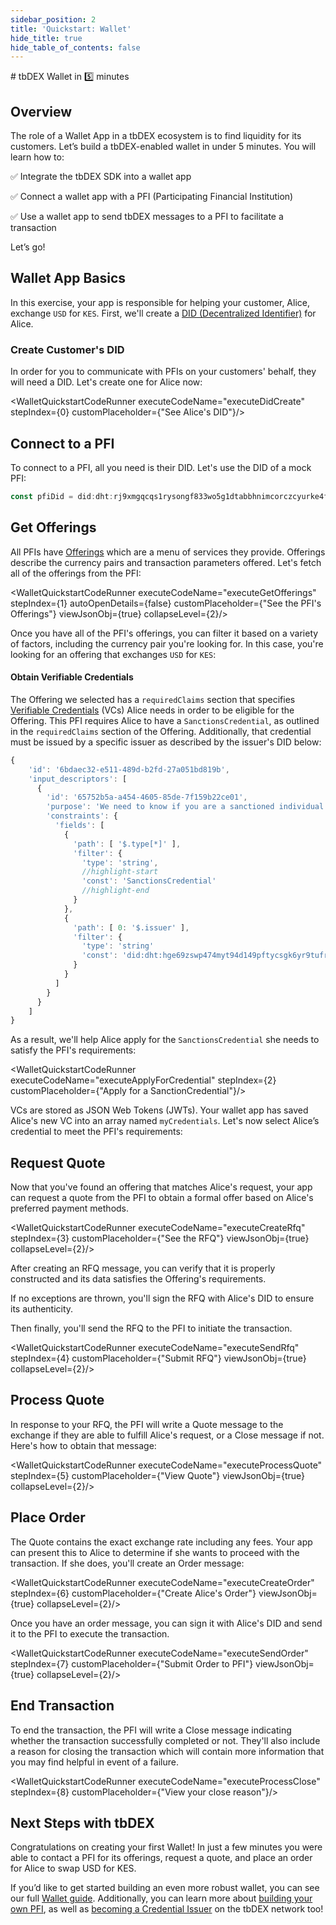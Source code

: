 ```yaml
---
sidebar_position: 2
title: 'Quickstart: Wallet'
hide_title: true
hide_table_of_contents: false
---
```



<QuickstartExecutionProvider>
# tbDEX Wallet in 5️⃣ minutes

## Overview

The role of a Wallet App in a tbDEX ecosystem is to find liquidity for its customers. Let’s build a tbDEX-enabled wallet in under 5 minutes. You will learn how to:

✅  Integrate the tbDEX SDK into a wallet app

✅  Connect a wallet app with a PFI (Participating Financial Institution)

✅  Use a wallet app to send tbDEX messages to a PFI to facilitate a transaction



Let’s go!


## Wallet App Basics

In this exercise, your app is responsible for helping your customer, Alice, exchange `USD` for `KES`. First, we'll create a [DID (Decentralized Identifier)](/docs/web5/learn/decentralized-identifiers) for Alice.

### Create Customer's DID

In order for you to communicate with PFIs on your customers' behalf, they will need a DID. Let's create one for Alice now:

<CodeSnippet snippetName="walletQuickstartDidCreate" />

<WalletQuickstartCodeRunner executeCodeName="executeDidCreate" stepIndex={0} customPlaceholder={"See Alice's DID"}/>


## Connect to a PFI

To connect to a PFI, all you need is their DID. Let's use the DID of a mock PFI: 

```js
const pfiDid = did:dht:rj9xmgqcqs1rysongf833wo5g1dtabbhnimcorczcyurke4fmizo
```


## Get Offerings

All PFIs have [Offerings](/docs/tbdex/message-types#offerings) which are a menu of services they provide. Offerings describe the currency pairs and transaction parameters offered. Let's fetch all of the offerings from the PFI:

<CodeSnippet snippetName="walletQuickstartGetOfferings"/>

<WalletQuickstartCodeRunner executeCodeName="executeGetOfferings" stepIndex={1} autoOpenDetails={false} customPlaceholder={"See the PFI's Offerings"} viewJsonObj={true} collapseLevel={2}/>

Once you have all of the PFI's offerings, you can filter it based on a variety of factors, including the currency pair you're looking for. In this case, you're looking for an offering that exchanges `USD` for `KES`:

<CodeSnippet snippetName="walletQuickstartSelectOffering" />

#### Obtain Verifiable Credentials

The Offering we selected has a `requiredClaims` section that specifies [Verifiable Credentials](/docs/web5/learn/verifiable-credentials) (VCs) Alice needs in order to be eligible for the Offering. This PFI requires Alice to have a `SanctionsCredential`, as outlined in the `requiredClaims` section of the Offering. Additionally, that credential must be issued by a specific issuer as described by the issuer's DID below:

```js
{
    'id': '6bdaec32-e511-489d-b2fd-27a051bd819b',
    'input_descriptors': [
      {
        'id': '65752b5a-a454-4605-85de-7f159b22ce01',
        'purpose': 'We need to know if you are a sanctioned individual',
        'constraints': {
          'fields': [
            {
              'path': [ '$.type[*]' ],
              'filter': {
                'type': 'string',
                //highlight-start
                'const': 'SanctionsCredential'
                //highlight-end
              }
            },
            {
              'path': [ 0: '$.issuer' ],
              'filter': {
                'type': 'string'
                'const': 'did:dht:hge69zswp474myt94d149pftycsgk6yr9tufrh7new48re76b5ny'
              }
            }
          ]
        }
      }
    ]
}
```

As a result, we'll help Alice apply for the `SanctionsCredential` she needs to satisfy the PFI's requirements:

<WalletQuickstartCodeRunner executeCodeName="executeApplyForCredential" stepIndex={2} customPlaceholder={"Apply for a SanctionCredential"}/>

VCs are stored as JSON Web Tokens (JWTs). Your wallet app has saved Alice's new VC into an array named `myCredentials`. Let's now select Alice’s credential to meet the PFI's requirements:

<CodeSnippet snippetName="walletQuickstartSelectCredentials" />

## Request Quote

Now that you've found an offering that matches Alice's request, your app can request a quote from the PFI to obtain a formal offer based on Alice's preferred payment methods.

<CodeSnippet snippetName="walletQuickstartCreateRfq" />

<WalletQuickstartCodeRunner executeCodeName="executeCreateRfq" stepIndex={3} customPlaceholder={"See the RFQ"} viewJsonObj={true} collapseLevel={2}/>

After creating an RFQ message, you can verify that it is properly constructed and its data satisfies the Offering's requirements.

If no exceptions are thrown, you'll sign the RFQ with Alice's DID to ensure its authenticity.

Then finally, you'll send the RFQ to the PFI to initiate the transaction.

<CodeSnippet snippetName="walletQuickstartSendRfq" />

<WalletQuickstartCodeRunner executeCodeName="executeSendRfq" stepIndex={4} customPlaceholder={"Submit RFQ"} viewJsonObj={true} collapseLevel={2}/> 

## Process Quote

In response to your RFQ, the PFI will write a Quote message to the exchange if they are able to fulfill Alice's request, or a Close message if not. Here's how to obtain that message:

<CodeSnippet snippetName="walletQuickstartProcessQuote" />

<WalletQuickstartCodeRunner executeCodeName="executeProcessQuote" stepIndex={5} customPlaceholder={"View Quote"} viewJsonObj={true} collapseLevel={2}/> 

## Place Order

The Quote contains the exact exchange rate including any fees. Your app can present this to Alice to determine if she wants to proceed with the transaction. If she does, you'll create an Order message:

<CodeSnippet snippetName="walletQuickstartCreateOrder" />

<WalletQuickstartCodeRunner executeCodeName="executeCreateOrder" stepIndex={6} customPlaceholder={"Create Alice's Order"} viewJsonObj={true} collapseLevel={2}/> 

Once you have an order message, you can sign it with Alice's DID and send it to the PFI to execute the transaction.

<CodeSnippet snippetName="walletQuickstartSubmitOrder" />

<WalletQuickstartCodeRunner executeCodeName="executeSendOrder" stepIndex={7} customPlaceholder={"Submit Order to PFI"} viewJsonObj={true} collapseLevel={2}/> 

## End Transaction

To end the transaction, the PFI will write a Close message indicating whether the transaction successfully completed or not. They'll also include a reason for closing the transaction which will contain more information that you may find helpful in event of a failure.

<CodeSnippet snippetName="walletQuickstartProcessClose" />

<WalletQuickstartCodeRunner executeCodeName="executeProcessClose" stepIndex={8} customPlaceholder={"View your close reason"}/> 

## Next Steps with tbDEX

Congratulations on creating your first Wallet! In just a few minutes you were able to contact a PFI for its offerings, request a quote, and place an order for Alice to swap USD for KES.

If you’d like to get started building an even more robust wallet, you can see our full [Wallet guide](/docs/tbdex/wallet/overview). Additionally, you can learn more about [building your own PFI](/docs/tbdex/pfi/overview), as well as [becoming a Credential Issuer](/docs/tbdex/issuer/overview) on the tbDEX network too!


</QuickstartExecutionProvider>
